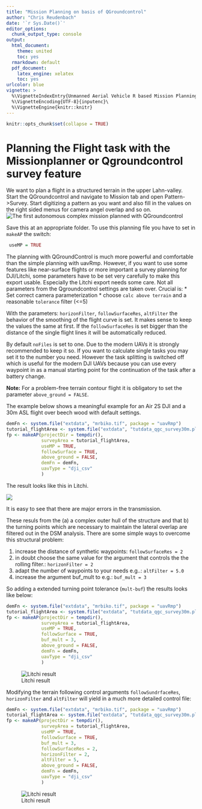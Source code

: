 ```yaml
---
title: "Mission Planning on basis of QGroundcontrol"
author: "Chris Reudenbach"
date: '`r Sys.Date()`'
editor_options:
  chunk_output_type: console
output:
  html_document: 
    theme: united
    toc: yes
  rmarkdown: default
  pdf_document:
    latex_engine: xelatex
    toc: yes
urlcolor: blue
vignette: >
  %\VignetteIndexEntry{Unmanned Aerial Vehicle R based Mission Planning}
  %\VignetteEncoding{UTF-8}{inputenc}\
  %\VignetteEngine{knitr::knitr}
---
```



```r
knitr::opts_chunk$set(collapse = TRUE)
```

# Planning the Flight task with the Missionplanner or Qgroundcontrol survey feature

We want to plan a flight in a structured terrain in the upper Lahn-valley. Start the QGroundcontrol and navigate to Mission tab and open Pattern->Survey. Start digitizing a pattern as you want and also fill in the values on the right sided menus for camera angel overlap and so on. 
![The first autonomous complex mission planned with QGroundcontrol](qcmission.png)

Save this at an appropriate folder. To use this planning file you have to set in `makeAP` the switch:

```r
 useMP = TRUE
```


The planning with QGroundControl is much more powerful and comfortable than the simple planning with uavRmp. However, if you want to use some features like near-surface flights or more important a survey planning for DJI/Litchi, some parameters have to be set very carefully to make this export usable. 
Especially the Litchi export needs some care. 
Not all parameters from the Qgroundcontrol settings are taken over. Crucial is:
 * Set correct camera parameterization
 * choose `calc above terrain` and a reasonable `tolerance` filter (<=5) 

With the parameters: `horizonFilter`, `followSurfaceRes`, `altFilter` the behavior of the smoothing of the flight curve is set. It makes sense to keep the values the same at first. If the `followSurfaceRes` is set bigger than the distance of the single flight lines it will be automatically reduced.  

By default  `noFiles` is set to one. Due to the modern UAVs it is strongly recommended to keep it so. If you want to calculate single tasks you may set it to the number you need. However the task splitting is switched off which is useful for the modern DJI UAVs because you can use every waypoint in as a manual starting point for the continuation of the task after a battery change.

**Note:** For a problem-free terrain contour flight it is obligatory to set the parameter `above_ground = FALSE`.

The example below shows a meaningful example for an Air 2S DJI and a 30m ASL flight over beech wood with default settings.


```r
demFn <- system.file("extdata", "mrbiko.tif", package = "uavRmp")
tutorial_flightArea <- system.file("extdata", "tutdata_qgc_survey30m.plan", package = "uavRmp")
fp <- makeAP(projectDir = tempdir(),
             surveyArea = tutorial_flightArea,
             useMP = TRUE,
             followSurface = TRUE,
             above_ground = FALSE,
             demFn = demFn,
             uavType = "dji_csv" 
             )
```

The result looks like this in Litchi.

![](qcmissionb15.png)  


It is easy to see that there are major errors in the transmission.

These resuls from the (a) a complex outer hull of the structure and that b) the turning points which are necessary to maintain the lateral overlap are filtered out in the DSM analysis. 
There are some simple ways to overcome this structural problem:


1. increase the distance of synthetic waypoints:  `followSurfaceRes = 2` 
2. in doubt choose the same value for the argument that controls the the rolling filter.: ` horizonFilter = 2`
3. adapt the number of waypoints to your needs e.g..: `altFilter = 5.0`
1. increase the argument buf_mult to e.g.: ` buf_mult = 3`

So adding a extended turning point tolerance (`mult-buf`) the results looks like below:

```r
demFn <- system.file("extdata", "mrbiko.tif", package = "uavRmp")
tutorial_flightArea <- system.file("extdata", "tutdata_qgc_survey30m.plan", package = "uavRmp")
fp <- makeAP(projectDir = tempdir(),
             surveyArea = tutorial_flightArea,
             useMP = TRUE,
             followSurface = TRUE,
             buf_mult = 3,
             above_ground = FALSE,
             demFn = demFn,
             uavType = "dji_csv" 
             )
```
![Litchi result](qcmissionb15_detail.png)  


Modifying the terrain following control arguments  `followSundrfaceRes`, `horizonFilter` and `altFilter` will yield in a much more detailed control file:

```r
demFn <- system.file("extdata", "mrbiko.tif", package = "uavRmp")
tutorial_flightArea <- system.file("extdata", "tutdata_qgc_survey30m.plan", package = "uavRmp")
fp <- makeAP(projectDir = tempdir(),
             surveyArea = tutorial_flightArea,
             useMP = TRUE,
             followSurface = TRUE,
             buf_mult = 3,
             followSurfaceRes = 2, 
             horizonFilter = 2, 
             altFilter = 5,
             above_ground = FALSE,
             demFn = demFn,
             uavType = "dji_csv" 
             )
```
![Litchi result](qcmissionb16.png)  

